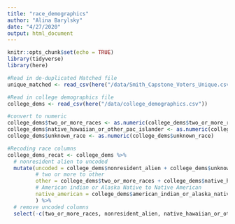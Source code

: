 ```yaml
---
title: "race_demographics"
author: "Alina Barylsky"
date: "4/27/2020"
output: html_document
---
```


```r
knitr::opts_chunk$set(echo = TRUE)
library(tidyverse)
library(here)
```

```r
#Read in de-duplicated Matched file
unique_matched <- read_csv(here("/data/Smith_Capstone_Voters_Unique.csv"))

#Read in college demographics file
college_dems <- read_csv(here("/data/college_demographics.csv"))

#convert to numeric
college_dems$two_or_more_races <- as.numeric(college_dems$two_or_more_races)
college_dems$native_hawaiian_or_other_pac_islander <- as.numeric(college_dems$native_hawaiian_or_other_pac_islander)
college_dems$unknown_race <- as.numeric(college_dems$unknown_race)

#Recoding race columns
college_dems_recat <- college_dems %>%
  # nonresident alien to uncoded
  mutate(uncoded = college_dems$nonresident_alien + college_dems$unknown_race,
         # two or more to other
         other = college_dems$two_or_more_races + college_dems$native_hawaiian_or_other_pac_islander,
         # American indian or Alaska Native to Native American
         native_american = college_dems$american_indian_or_alaska_native
         ) %>%
  # remove uncoded columns
  select(-c(two_or_more_races, nonresident_alien, native_hawaiian_or_other_pac_islander, american_indian_or_alaska_native, unknown_race))

```

